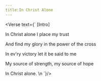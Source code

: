 ```yaml
---
title:In Christ Alone
---
```



<Verse text={`
[Intro]
   
   In Christ alone I place my trust

   And find my glory in the power of the
   cross

   In ev'ry victory let it be said to me
   
   My source of strength, my source of hope

   In Christ alone.
      \n
`}/>